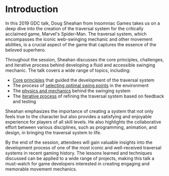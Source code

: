 
# Introduction

In this 2019 GDC talk, Doug Sheahan from Insomniac Games takes us on a deep dive into the creation of the traversal system for the critically acclaimed game, Marvel's Spider-Man. The traversal system, which encompasses the iconic web-swinging mechanic and other movement abilities, is a crucial aspect of the game that captures the essence of the beloved superhero.

Throughout the session, Sheahan discusses the core principles, challenges, and iterative process behind developing a fluid and accessible swinging mechanic. The talk covers a wide range of topics, including:

- [Core principles](/core-principles) that guided the development of the traversal system
- The process of [selecting optimal swing points](/swing-point-selection) in the environment
- The [physics and mechanics](/swinging-mechanics) behind the swinging system
- The [iterative process](/iteration-and-refinement) of refining the traversal system based on feedback and testing

Sheahan emphasizes the importance of creating a system that not only feels true to the character but also provides a satisfying and enjoyable experience for players of all skill levels. He also highlights the collaborative effort between various disciplines, such as programming, animation, and design, in bringing the traversal system to life.

By the end of the session, attendees will gain valuable insights into the development process of one of the most iconic and well-received traversal systems in recent gaming history. The lessons learned and techniques discussed can be applied to a wide range of projects, making this talk a must-watch for game developers interested in creating engaging and memorable movement mechanics.